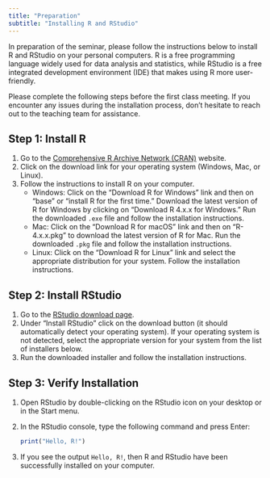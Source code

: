 ```yaml
---
title: "Preparation"
subtitle: "Installing R and RStudio"
---
```


In preparation of the seminar, please follow the instructions below to install R and RStudio on your personal computers. R is a free programming language widely used for data analysis and statistics, while RStudio is a free integrated development environment (IDE) that makes using R more user-friendly.

Please complete the following steps before the first class meeting. If you encounter any issues during the installation process, don't hesitate to reach out to the teaching team for assistance.

## Step 1: Install R

1. Go to the [Comprehensive R Archive Network (CRAN)](https://cran.r-project.org/){.external target="_blank} website.
2. Click on the download link for your operating system (Windows, Mac, or Linux).
3. Follow the instructions to install R on your computer.
   - Windows: Click on the "Download R for Windows" link and then on "base" or "install R for the first time." Download the latest version of R for Windows by clicking on "Download R 4.x.x for Windows." Run the downloaded `.exe` file and follow the installation instructions.
   - Mac: Click on the "Download R for macOS" link and then on "R-4.x.x.pkg" to download the latest version of R for Mac. Run the downloaded `.pkg` file and follow the installation instructions.
   - Linux: Click on the "Download R for Linux" link and select the appropriate distribution for your system. Follow the installation instructions.

## Step 2: Install RStudio

1. Go to the [RStudio download page](https://posit.co/download/rstudio-desktop/){.external target="_blank}.
2. Under "Install RStudio" click on the download button (it should automatically detect your operating system). If your operating system is not detected, select the appropriate version for your system from the list of installers below.
3. Run the downloaded installer and follow the installation instructions.

## Step 3: Verify Installation
1. Open RStudio by double-clicking on the RStudio icon on your desktop or in the Start menu.
2. In the RStudio console, type the following command and press Enter:
   ```r
   print("Hello, R!")
   ```
3. If you see the output `Hello, R!`, then R and RStudio have been successfully installed on your computer.

